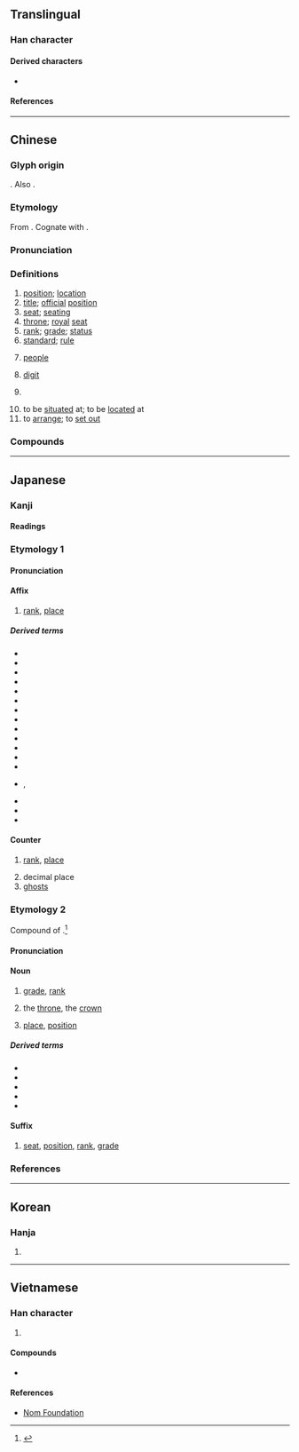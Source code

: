 {{character info/new}}
==Translingual==
{{stroke order|strokes=7}}
{{stroke order|type=animate}}

===Han character===
{{Han char|rn=9|rad=人|as=05|sn=7|four=20218|canj=OYT|ids=⿰亻立}}

====Derived characters====
* {{l|mul|[[𭂏]], [[𠴖]], [[𭠿]], [[涖]], [[𡾵]], [[𪝯]], [[𡸏]], [[莅]], [[𬕅]], [[𠑖]]}}

====References====
{{Han ref|kx=0098.070|dkj=00503|dj=0206.180|hdz=10138.030|uh=4F4D}}

----

==Chinese==
{{zh-forms}}

===Glyph origin===
{{Han etym}}
{{Han compound|人|立|alt1=亻|ls=psc|c1=s|c2=p|t1=man|t2=stand}}. Also {{liushu|ic|nocap=1}}.

===Etymology===
From {{inh|zh|sit-pro|*g-r(j)ap||to stand}}. Cognate with {{och-l|立}}.

===Pronunciation===
{{zh-pron
|m=wèi
|m-s=
|c=wai6,wai6-2
|c-t=vei5,vei5*
|g=
|h=pfs=vi;gd=vi4
|j=
|mb=ṳ̄
|md=ôi
|mn=ūi
|mn-t=
|w=3hhue
|x=
|mc=y
|oc=y
|ma=y
|cat=n,cls
}}

===Definitions===
{{zh-hanzi}}

# [[position]]; [[location]]
# [[title]]; [[official]] [[position]]
# [[seat]]; [[seating]]
# [[throne]]; [[royal]] [[seat]]
# [[rank]]; [[grade]]; [[status]]
# [[standard]]; [[rule]]
# {{lb|zh|honorific}} [[people]]
# [[digit]]
#: {{zh-x|三 位 數|three-'''digit''' number}}
# {{lb|zh|often|polite}} {{zh-classifier|[[person]]s}}
#: {{zh-x|這 位 歌手|this singer}}
#: {{zh-x|那 位 先生|that man}}
# to be [[situated]] at; to be [[located]] at
# to [[arrange]]; to [[set out]]

===Compounds===
{{zh-der|三位一體:[[Trinity]]|上位|下位|不安於位|中位數|設位|換位|主位|九五之位|五位君臣|五位百法|交易單位|代位權|代位繼承|伏位|位元|位元組|位分|位卑言高|位址|位子|位尊勢重|位居要津|位於|位極人臣|位次|位移|位置|位能|位階|個人本位|個位|倖位|借位|停車位|備位|傳位|價位|儲存單位|光位反應|入廟登位|全方位|六位|列位|劃座位|功位|勛位|卑位|博士學位|即位|即位登龍|各位|同位素|同位角|名位|名位不彰|呆水位|品位|品位分類|單位|單位價格|單位詞|單位郵票|嗣位|噸位|四分位數|圍棋段位|在位|地下水位|地位|地理位置|坐位|大位|天位|天文單位|學位|學位制度|學位論文|官位|定位|客位|寶位|對位|就位|尸位|尸位素餐|履位|崗位|工業區位|帝位|席位|幸位|幾位|床位|座位|待機位置|復位|思不出位|懷寵尸位|把位|持祿保位|接位|換位作用|攝位|攤位|數位|數位化|數位唱片|數位影像|數位影碟|數位控制|數位板|數位照像|數位相機|數位藝術|數位詞|數位通信|數位電視|數位電腦|方位|方位詞|易位|末位|本位|本位主義|榮譽學位|機位|權位|果位|正位|歸位|每位|水位|泊位|活化部位|淨噸位|潮位|炮位|爭坐位帖|爵位|牌位|王位|生態地位|異位產式|登位|發音部位|皇位|相位|眾位|社會地位|神位|祿位|禪位|移位|穴位|空位|竊位|竊位素餐|第一順位|篡位|紅位移|素餐尸位|網路訂位|線上訂位|繼位|職位|職位分類|胎位|脫位|舶位|船位|艙位|虛位|虛位以待|補位|襲位|訂位|諸位|讓位|貪位取容|貪位慕祿|賓位|走位|越位|車位|退位|進位|遜位|部位|重力位能|金本位|鋪位|長生牌位|長生祿位|閏位|陪位|陰陽易位|雙學位|靈位|音位|音位學|順位|領位員|頭位|題位|顯位|體位|高位|高位厚祿|高位重祿|高自位置|鼎位|龍位}}

{{zh-cat|Beginning}}

----

==Japanese==

===Kanji===
{{ja-kanji|grade=4|rs=人05}}

====Readings====
{{ja-readings
|goon=い<ゐ
|kanon=い<ゐ
|kun=くらい-<くらゐ-
}}

===Etymology 1===
{{ja-kanjitab|い|yomi=o}}
{{der|ja|ltc|位|sort=い}}

====Pronunciation====
{{ja-pron|yomi=o|い|acc=1|acc_ref=NHK}}

====Affix====
{{ja-pos|affix|い|hhira=ゐ}}

# [[rank]], [[place]]

=====Derived terms=====
{{der-top}}
* {{ja-r|位階|いかい}}
* {{ja-r|位冠|いかん}}
* {{ja-r|位官|いかん}}
* {{ja-r|位記|いき}}
* {{ja-r|位勲|いくん}}
* {{ja-r|位次|いじ}}
* {{ja-r|位相|いそう}}
* {{ja-r|位置|いち}}
* {{ja-r|位牌|いはい}}
* {{ja-r|騎乗位|きじょうい|[[cowgirl position]]}}
* {{ja-r|屈曲位|くっきょくい|[[Viennese oyster]]}}
* {{ja-r|交差位|こうさい|a [[sex position]] in which both partners' legs are [[interlock]]ed}}
* {{ja-r|後背位|こうはい.い|[[doggy style]]}}
* {{ja-r|座位|ざい}}, {{ja-r|坐位|ざい|[[seat]]; [[posing]] of [[sit]]ting; [[sitting]] [[sex position]]}}
* {{ja-r|伸長位|しんちょうい|a [[variation]] of the [[missionary position]] in which a man [[spread]]s himself over the woman}}
* {{ja-r|側位|そくい|[[spoons position]]}}
* {{ja-r|立位|りつい|[[standing]] [[sex position]]}}
{{der-bottom}}

====Counter====
{{ja-pos|counter|い|hhira=ゐ}}

# [[rank]], [[place]]
#: {{ja-usex|第１'''位'''[[で]][[ある]]。|だい-いち-'''い''' で ある。|To be '''ranked''' first.}}
#: {{ja-usex|２'''位'''[[に]][[なる]]。|に-'''い''' に なる。|To take second '''place'''.}}
#: {{ja-usex|１０'''位'''[[に]][[落ちる]]。|じゅう-'''い''' に おちる。|To drop to tenth '''place'''.}}
# decimal place
# [[ghost]]s

===Etymology 2===
{{ja-kanjitab|くらい|yomi=o}}
Compound of {{affix|ja|座|tr1=kura|t1=high place|居|tr2=i|t2=residence}}.<ref name="DJR">{{R:Daijirin}}</ref>

====Pronunciation====
{{ja-pron|yomi=o|くらい|acc=0|acc_ref=DJR,NHK}}

====Noun====
{{ja-noun|くらい|hhira=くらゐ}}

# [[grade]], [[rank]]
#: {{ja-usex|'''位'''[[が]][[上がる]]、'''位'''[[が]][[下す]]。|'''くらい''' が あがる、 '''くらい''' が くだす。|To rise in '''rank''', to lower in '''rank'''.}}
#: {{ja-usex|'''位'''[[の]][[高い]][[人]]。|'''くらい''' の たかい ひと。|A high-'''rank'''ed person.}}
# the [[throne]], the [[crown]]
#: {{ja-usex|'''位'''[[を]][[譲る]]。|'''くらい''' を ゆずる。|[[abdicate|Abdicate]] the '''throne'''.}}
#: {{ja-usex|'''位'''[[に]][[つく]]。|'''くらい''' に つく。|[[assume|Assume]] the '''throne'''.}}
# {{lb|ja|mathematics|sort=くらい}} [[place]], [[position]]

=====Derived terms=====
* {{ja-r|位する|くらい する}}
* {{ja-r|位倒れ|くらいだおれ}}
* {{ja-r|位付け|くらいづけ}}
* {{ja-r|位取る|くらいどる}}
* {{ja-r|位負|くらいまけ}}

====Suffix====
{{ja-pos|suffix|くらい|hhira=くらゐ}}

# [[seat]], [[position]], [[rank]], [[grade]]

===References===
<references/>

----

==Korean==

===Hanja===
{{ko-hanja|hangeul=위|mr=wi}}

# {{defn|lang=ko|sort=人05}}

----

==Vietnamese==

===Han character===
{{vi-hantu|[[vị]], [[vì]]|rs=人05}}

# {{defn|lang=vi|sort=人05}}

====Compounds====
* {{l|vi|形位||hình vị}}

====References====
* [http://nomfoundation.org/common/nom_details.php?codepoint=4f4d Nom Foundation]